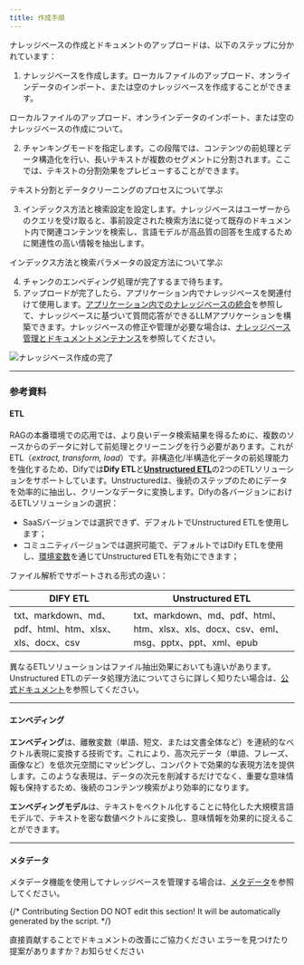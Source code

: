 ```yaml
---
title: 作成手順
---
```


ナレッジベースの作成とドキュメントのアップロードは、以下のステップに分かれています：

1. ナレッジベースを作成します。ローカルファイルのアップロード、オンラインデータのインポート、または空のナレッジベースを作成することができます。

<Card title="コンテンツデータのインポート" icon="link" href=".././create-knowledge-and-upload-documents/import-content-data/readme">
  ローカルファイルのアップロード、オンラインデータのインポート、または空のナレッジベースの作成について。
</Card>

2. チャンキングモードを指定します。この段階では、コンテンツの前処理とデータ構造化を行い、長いテキストが複数のセグメントに分割されます。ここでは、テキストの分割効果をプレビューすることができます。

<Card title="テキストのチャンキングとクリーニング" icon="link" href=".././create-knowledge-and-upload-documents/chunking-and-cleaning-text">
  テキスト分割とデータクリーニングのプロセスについて学ぶ
</Card>

3. インデックス方法と検索設定を設定します。ナレッジベースはユーザーからのクエリを受け取ると、事前設定された検索方法に従って既存のドキュメント内で関連コンテンツを検索し、言語モデルが高品質の回答を生成するために関連性の高い情報を抽出します。

<Card title="インデックス方法の設定" icon="link" href=".././create-knowledge-and-upload-documents/setting-indexing-methods">
  インデックス方法と検索パラメータの設定方法について学ぶ
</Card>

4. チャンクのエンベディング処理が完了するまで待ちます。
5. アップロードが完了したら、アプリケーション内でナレッジベースを関連付けて使用します。[アプリケーション内でのナレッジベースの統合](/ja-jp/guides/knowledge-base/integrate-knowledge-within-application)を参照して、ナレッジベースに基づいて質問応答ができるLLMアプリケーションを構築できます。ナレッジベースの修正や管理が必要な場合は、[ナレッジベース管理とドキュメントメンテナンス](/ja-jp/guides/knowledge-base/knowledge-and-documents-maintenance/introduction)を参照してください。

![ナレッジベース作成の完了](https://assets-docs.dify.ai/2024/12/a3362a1cd384cb2b539c9858de555518.png)

***

### 参考資料

#### ETL

RAGの本番環境での応用では、より良いデータ検索結果を得るために、複数のソースからのデータに対して前処理とクリーニングを行う必要があります。これがETL（_extract, transform, load_）です。非構造化/半構造化データの前処理能力を強化するため、Difyでは**Dify ETL**と[**Unstructured ETL**](https://docs.unstructured.io/welcome)の2つのETLソリューションをサポートしています。Unstructuredは、後続のステップのためにデータを効率的に抽出し、クリーンなデータに変換します。Difyの各バージョンにおけるETLソリューションの選択：

* SaaSバージョンでは選択できず、デフォルトでUnstructured ETLを使用します；
* コミュニティバージョンでは選択可能で、デフォルトではDify ETLを使用し、[環境変数](/ja-jp/getting-started/install-self-hosted/environments)を通じてUnstructured ETLを有効にできます；

ファイル解析でサポートされる形式の違い：

| DIFY ETL                                       | Unstructured ETL                                                         |
| ---------------------------------------------- | ------------------------------------------------------------------------ |
| txt、markdown、md、pdf、html、htm、xlsx、xls、docx、csv | txt、markdown、md、pdf、html、htm、xlsx、xls、docx、csv、eml、msg、pptx、ppt、xml、epub |

異なるETLソリューションはファイル抽出効果においても違いがあります。Unstructured ETLのデータ処理方法についてさらに詳しく知りたい場合は、[公式ドキュメント](https://docs.unstructured.io/open-source/core-functionality/partitioning)を参照してください。

***

#### **エンベディング**

**エンベディング**は、離散変数（単語、短文、または文書全体など）を連続的なベクトル表現に変換する技術です。これにより、高次元データ（単語、フレーズ、画像など）を低次元空間にマッピングし、コンパクトで効果的な表現方法を提供します。このような表現は、データの次元を削減するだけでなく、重要な意味情報も保持するため、後続のコンテンツ検索がより効率的になります。

**エンベディングモデル**は、テキストをベクトル化することに特化した大規模言語モデルで、テキストを密な数値ベクトルに変換し、意味情報を効果的に捉えることができます。

***

#### メタデータ

メタデータ機能を使用してナレッジベースを管理する場合は、[メタデータ](/ja-jp/guides/knowledge-base/metadata)を参照してください。

{/*
Contributing Section
DO NOT edit this section!
It will be automatically generated by the script.
*/}

<CardGroup cols="2">
    <Card
        title="このページを編集する"
        icon="pen-to-square"
        href="https://github.com/langgenius/dify-docs-mintlify/edit/main/ja-jp/guides/knowledge-base/knowledge-base-creation/introduction.mdx"
    >
        直接貢献することでドキュメントの改善にご協力ください
    </Card>
    <Card
        title="問題を報告する"
        icon="github"
        href="https://github.com/langgenius/dify-docs-mintlify/issues/new?title=ドキュメントの問題%3A%20duct&body=%23%23%20問題の説明%0A%3C%21--%20発見した問題について簡単に説明してください%20--%3E%0A%0A%23%23%20ページリンク%0Ahttps%3A%2F%2Fgithub.com%2Flanggenius%2Fdify-docs-mintlify%2Fblob%2Fmain%2Fja-jp/guides/knowledge-base/knowledge-base-creation%2Fintroduction.mdx%0A%0A%23%23%20提案される変更%0A%3C%21--%20特定の変更案がある場合は、ここで説明してください%20--%3E%0A%0A%3C%21--%20ドキュメントの品質向上にご協力いただきありがとうございます！%20--%3E"
    >
        エラーを見つけたり提案がありますか？お知らせください
    </Card>
</CardGroup>
